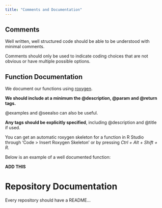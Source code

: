 ```yaml
---
title: "Comments and Documentation"
---
```


## Comments

Well written, well structured code should be able to be understood with minimal comments.

Comments should only be used to indicate coding choices that are not obvious or have multiple possible options.

## Function Documentation

We document our functions using [roxygen](https://cran.r-project.org/web/packages/roxygen2/vignettes/rd.html).

**We should include at a minimum the @description, @param and @return tags.**

@examples and @seealso can also be useful.

**Any tags should be explicitly specified**, including @description and @title if used.

You can get an automatic roxygen skeleton for a function in R Studio through 'Code \> Insert Roxygen Skeleton' or by pressing *Ctrl + Alt + Shift + R*.

Below is an example of a well documented function:

**ADD THIS**

# Repository Documentation

Every repository should have a README...